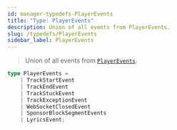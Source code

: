 ```yaml
---
id: manager-typedefs-PlayerEvents
title: "Type: PlayerEvents"
description: Union of all events from PlayerEvents.
slug: /typedefs/PlayerEvents
sidebar_label: PlayerEvents
---
```


> Union of all events from [`PlayerEvents`](./PlayerEvents/BaseEvent.mdx).

```ts
type PlayerEvents =
	| TrackStartEvent
	| TrackEndEvent
	| TrackStuckEvent
	| TrackExceptionEvent
	| WebSocketClosedEvent
	| SponsorBlockSegmentEvents
	| LyricsEvent;
